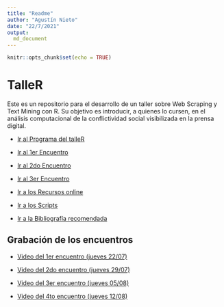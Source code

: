 ```yaml
---
title: "Readme"
author: "Agustín Nieto"
date: "22/7/2021"
output:
  md_document
---
```


```r
knitr::opts_chunk$set(echo = TRUE)
```

# TalleR

Este es un repositorio para el desarrollo de un taller sobre Web
Scraping y Text Mining con R. Su objetivo es introducir, a quienes lo
cursen, en el análisis computacional de la conflictividad social
visibilizada en la prensa digital.

-   [Ir al Programa del talleR](https://github.com/agusnieto77/TalleR/blob/main/Programa.md)
    
-   [Ir al 1er Encuentro](https://github.com/agusnieto77/TalleR/blob/main/encuentros/Primer_encuentro.md)

-   [Ir al 2do Encuentro](https://github.com/agusnieto77/TalleR/blob/main/encuentros/Segundo_encuentro.md)

-   [Ir al 3er Encuentro](https://github.com/agusnieto77/TalleR/blob/main/encuentros/Tercer_encuentro.md)

-   [Ir a los Recursos online](https://github.com/agusnieto77/TalleR/blob/main/recursos/recursos_online.md)

-   [Ir a los Scripts](https://github.com/agusnieto77/TalleR/tree/main/scripts)

-   [Ir a la Bibliografía recomendada](https://github.com/agusnieto77/TalleR/blob/main/Bibliografia.md)

## Grabación de los encuentros

-   [Video del 1er encuentro (jueves 22/07)](https://youtu.be/rdqbaU2oFw0)
    
-   [Video del 2do encuentro (jueves 29/07)](https://youtu.be/Ks2A6rqrgEo)

-   [Video del 3er encuentro (jueves 05/08)](https://youtu.be/u7mK1ktYL08)

-   [Video del 4to encuentro (jueves 12/08)](hhttps://youtu.be/jcuWz-HuJHY)
